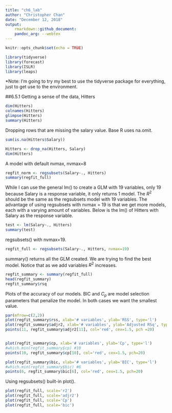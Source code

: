 ```yaml
---
title: "ch6_lab"
author: "Christopher Chan"
date: "December 12, 2018"
output:
    rmarkdown::github_document:
    pandoc_arg: --webtex
---
```


```r
knitr::opts_chunk$set(echo = TRUE)
```

```r
library(tidyverse)
library(forecast)
library(ISLR)
library(leaps)
```
*Note: I'm going to try my best to use the tidyverse package for everything, just to get use to the environment.


##6.5.1
Getting a sense of the data, Hitters
```r
dim(Hitters)
colnames(Hitters)
glimpse(Hitters)
summary(Hitters)
```

Dropping rows that are missing the salary value. Base R uses na.omit.
```r
sum(is.na(Hitters$Salary))

Hitters <- drop_na(Hitters, Salary)
dim(Hitters)
```

A model with default nvmax, nvmax=8
```r
regfit_norm <- regsubsets(Salary~., Hitters)
summary(regfit_full)
```

While I can use the general lm() to create a GLM with 19 variables, only 19 because Salary is a response variable, it only returns 1 model. The $R^2$ should be the same as the regsubsets model with 19 variables. The advantage of using regsubsets with nvmax = 19 is that we get more models, each with a varying amount of variables. Below is the lm() of Hitters with Salary as the response variable.
```r
test <- lm(Salary~., Hitters)
summary(test)
```

regsubsets() with nvmax=19. 
```r
regfit_full <- regsubsets(Salary~., Hitters, nvmax=19)
```

summary() returns all the GLM created. We are trying to find the best model. Notice that as we add variables $R^2$ increases.
```r
regfit_summary <- summary(regfit_full)
head(regfit_summary)
regfit_summary$rsq
```

Plots of the accuracy of our models. BIC and $C_p$ are model selection parameters that penalize the model. In both cases we want the smallest value.
```r
par(mfrow=c(2,2))
plot(regfit_summary$rss, xlab='# variables', ylab='RSS', type='l')
plot(regfit_summary$adjr2, xlab='# variables', ylab='Adjusted RSq', type='l')
points(11, regfit_summary$adjr2[11], col='red', cex=1.5, pch =20)


plot(regfit_summary$cp, xlab='# variables', ylab='Cp', type='l')
#which.min(regfit_summary$cp) #10
points(10, regfit_summary$cp[10], col='red', cex=1.5, pch=20)

plot(regfit_summary$bic, xlab='# variables', ylab='BIC', type='l')
#which.min(regfit_summary$bic) #6
points(6, regfit_summary$bic[6], col='red', cex=1.5, pch=20)
```

Using regsubsets() built-in plot().
```r
plot(regfit_full, scale='r2')
plot(regfit_full, scale='adjr2')
plot(regfit_full, scale='Cp')
plot(regfit_full, scale='bic')
```






















